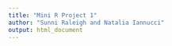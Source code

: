 ```yaml
---
title: "Mini R Project 1"
author: "Sunni Raleigh and Natalia Iannucci"
output: html_document
---
```


